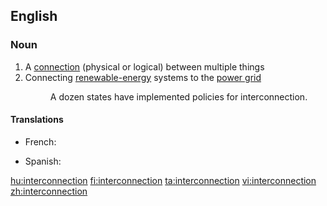 ==English==
{{wikipedia}}
===Noun===
{{en-noun}}

# A [[connection]] (physical or logical) between multiple things
# Connecting [[renewable energy|renewable-energy]] systems to the [[w:power grid|power grid]] 
#: A dozen states have implemented policies for interconnection.
====Translations====
{{trans-top|A connection between multiple things}}
* French: {{t+|fr|interconnexion|f}}
{{trans-mid}}
{{trans-bottom}}

{{trans-top|Connecting renewable-energy systems to the power grid}}
{{trans-mid}}
* Spanish: {{t|es|interconexión|f}}
{{trans-bottom}}


[[hu:interconnection]]
[[fi:interconnection]]
[[ta:interconnection]]
[[vi:interconnection]]
[[zh:interconnection]]